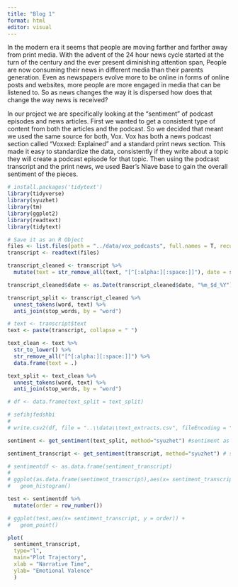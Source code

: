 ```yaml
---
title: "Blog 1"
format: html
editor: visual
---
```


In the modern era it seems that people are moving farther and farther away from print media. With the advent of the 24 hour news cycle started at the turn of the century and the ever present diminishing attention span, People are now consuming their news in different media than their parents generation. Even as newspapers evolve more to be online in forms of online posts and websites, more people are more engaged in media that can be listened to. So as news changes the way it is dispersed how does that change the way news is received?

In our project we are specifically looking at the "sentiment" of podcast episodes and news articles. First we wanted to get a consistent type of content from both the articles and the podcast. So we decided that meant we used the same source for both, Vox. Vox has both a news podcast section called "Voxxed: Explained" and a standard print news section. This made it easy to standardize the data, consistently if they write about a topic they will create a podcast episode for that topic. Then using the podcast transcript and the print news, we used Baer's Niave base to gain the overall sentiment of the pieces.

```r
# install.packages('tidytext')
library(tidyverse)
library(syuzhet)
library(tm)
library(ggplot2)
library(readtext)
library(tidytext)
```

```r
# Save it as an R Object
files <- list.files(path = "../data/vox_podcasts", full.names = T, recursive = T)
transcript <- readtext(files)

transcript_cleaned <- transcript %>%
  mutate(text = str_remove_all(text, "[^[:alpha:][:space:]]"), date = str_extract(doc_id, "[0-9]*_[0-9]*_[0-9]*"))

transcript_cleaned$date <- as.Date(transcript_cleaned$date, "%m_$d_%Y")

transcript_split <- transcript_cleaned %>%
  unnest_tokens(word, text) %>%
  anti_join(stop_words, by = "word")

# text <- transcript$text
text <- paste(transcript, collapse = " ")

text_clean <- text %>%
  str_to_lower() %>%
  str_remove_all("[^[:alpha:][:space:]]") %>%
  data.frame(text = .)

text_split <- text_clean %>%
  unnest_tokens(word, text) %>%
  anti_join(stop_words, by = "word")

# df <- data.frame(text_split = text_split)

# sefihjfedshbi
#
# write.csv2(df, file = "..\\data\\text_extracts.csv", fileEncoding = "UTF-8")
```

```r
sentiment <- get_sentiment(text_split, method="syuzhet") #sentiment as a whole

sentiment_transcript <- get_sentiment(transcript, method="syuzhet") # sentiment per document
```

```r
# sentimentdf <- as.data.frame(sentiment_transcript)
#
# ggplot(as.data.frame(sentiment_transcript),aes(x= sentiment_transcript)) +
#   geom_histogram()

test <- sentimentdf %>%
  mutate(order = row_number())

# ggplot(test,aes(x= sentiment_transcript, y = order)) +
#   geom_point()

plot(
  sentiment_transcript,
  type="l",
  main="Plot Trajectory",
  xlab = "Narrative Time",
  ylab= "Emotional Valence"
  )
```
